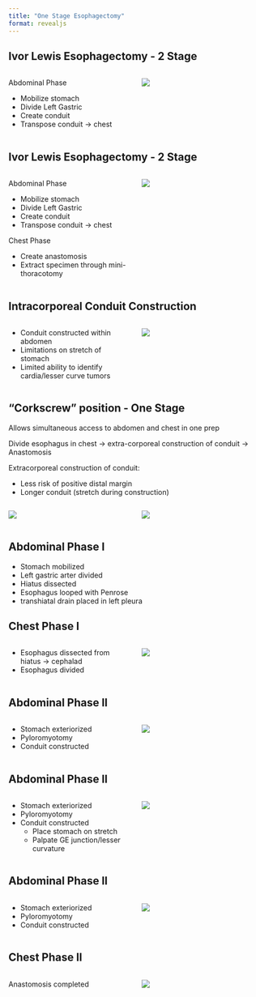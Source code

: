 ```yaml
---
title: "One Stage Esophagectomy"
format: revealjs
---
```


## Ivor Lewis Esophagectomy - 2 Stage

::::: columns
::: {.column width="50%"}
Abdominal Phase

-   Mobilize stomach
-   Divide Left Gastric
-   Create conduit
-   Transpose conduit $\rightarrow$ chest
:::

::: {.column width="50%"}
![](https://deidt7p41jzcy.cloudfront.net/GEJ_tumor.png)
:::
:::::

## Ivor Lewis Esophagectomy - 2 Stage

::::: columns
::: {.column width="50%"}
Abdominal Phase

-   Mobilize stomach
-   Divide Left Gastric
-   Create conduit
-   Transpose conduit $\rightarrow$ chest

Chest Phase

-   Create anastomosis
-   Extract specimen through mini-thoracotomy
:::

::: {.column width="50%"}
![](https://deidt7p41jzcy.cloudfront.net/GEJ_2Stage.png)
:::
:::::

## Intracorporeal Conduit Construction

::::: columns
::: {.column width="50%"}
-   Conduit constructed within abdomen
-   Limitations on stretch of stomach
-   Limited ability to identify cardia/lesser curve tumors
:::

::: {.column width="50%"}
![](https://deidt7p41jzcy.cloudfront.net/GEJ_intracorporeal.png)
:::
:::::

## "Corkscrew" position - One Stage

Allows simultaneous access to abdomen and chest in one prep

Divide esophagus in chest $\rightarrow$ extra-corporeal construction of conduit $\rightarrow$ Anastomosis

Extracorporeal construction of conduit:

-   Less risk of positive distal margin
-   Longer conduit (stretch during construction)

::::: columns
::: {.column width="50%"}
![](https://deidt7p41jzcy.cloudfront.net/11605_2018_4063_Fig1_HTML.png)
:::

::: {.column width="50%"}
![](https://deidt7p41jzcy.cloudfront.net/11605_2018_4063_Fig2_HTML.png)
:::
:::::

## Abdominal Phase I

-   Stomach mobilized
-   Left gastric arter divided
-   Hiatus dissected
-   Esophagus looped with Penrose
-   transhiatal drain placed in left pleura

## Chest Phase I

::::: columns
::: {.column width="50%"}
-   Esophagus dissected from hiatus $\rightarrow$ cephalad
-   Esophagus divided
:::

::: {.column width="50%"}
![](https://deidt7p41jzcy.cloudfront.net/GEJ_thoracic_division.png)
:::
:::::

## Abdominal Phase II

::::: columns
::: {.column width="50%"}
-   Stomach exteriorized
-   Pyloromyotomy
-   Conduit constructed
:::

::: {.column width="50%"}
![](https://deidt7p41jzcy.cloudfront.net/GEJ_extracorporeal2.png)
:::
:::::

## Abdominal Phase II

::::: columns
::: {.column width="50%"}
-   Stomach exteriorized
-   Pyloromyotomy
-   Conduit constructed
    -   Place stomach on stretch
    -   Palpate GE junction/lesser curvature
:::

::: {.column width="50%"}
![](https://deidt7p41jzcy.cloudfront.net/GEJ_extracorporeal3.png)
:::
:::::

## Abdominal Phase II

::::: columns
::: {.column width="50%"}
-   Stomach exteriorized
-   Pyloromyotomy
-   Conduit constructed
:::

::: {.column width="50%"}
![](https://deidt7p41jzcy.cloudfront.net/GEJ_extracorporeal4.png)
:::
:::::

## Chest Phase II

::::: columns
::: {.column width="50%"}
Anastomosis completed
:::

::: {.column width="50%"}
![](https://deidt7p41jzcy.cloudfront.net/GEJ_2Stage.png)
:::
:::::
